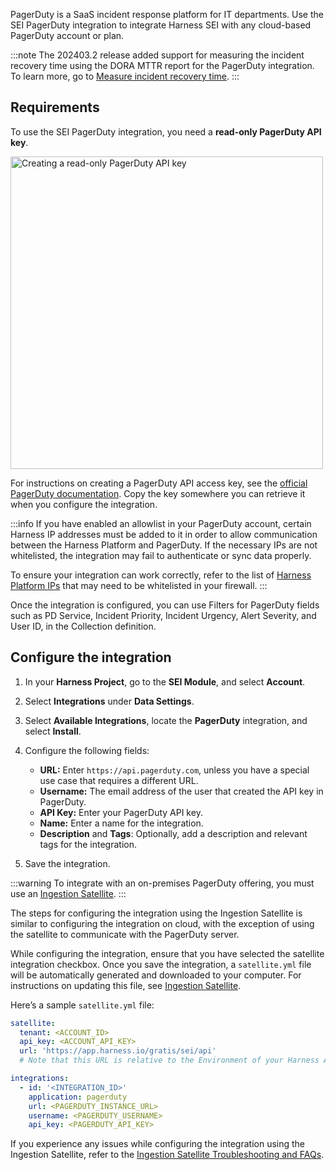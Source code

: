 

PagerDuty is a SaaS incident response platform for IT departments. Use the SEI PagerDuty integration to integrate Harness SEI with any cloud-based PagerDuty account or plan.

:::note
The 202403.2 release added support for measuring the incident recovery time using the DORA MTTR report for the PagerDuty integration. To learn more, go to [Measure incident recovery time](/docs/software-engineering-insights/propelo-sei/get-started/early-access/metrics-reports/mttr-incident-recovery).
:::

## Requirements

To use the SEI PagerDuty integration, you need a **read-only PagerDuty API key**. 

<img src={pagerdutyApiKey} alt="Creating a read-only PagerDuty API key" width="500" />

For instructions on creating a PagerDuty API access key, see the [official PagerDuty documentation](https://support.pagerduty.com/docs/api-access-keys). Copy the key somewhere you can retrieve it when you configure the integration. 

:::info
If you have enabled an allowlist in your PagerDuty account, certain Harness IP addresses must be added to it in order to allow communication between the Harness Platform and PagerDuty. If the necessary IPs are not whitelisted, the integration may fail to authenticate or sync data properly.

To ensure your integration can work correctly, refer to the list of [Harness Platform IPs](/docs/platform/references/allowlist-harness-domains-and-ips) that may need to be whitelisted in your firewall.
:::

Once the integration is configured, you can use Filters for PagerDuty fields such as PD Service, Incident Priority, Incident Urgency, Alert Severity, and User ID, in the Collection definition.

## Configure the integration

<Tabs>
<TabItem value="cloud" label="Cloud" default>

1. In your **Harness Project**, go to the **SEI Module**, and select **Account**.
2. Select **Integrations** under **Data Settings**.
3. Select **Available Integrations**, locate the **PagerDuty** integration, and select **Install**.
4. Configure the following fields:

   * **URL:** Enter `https://api.pagerduty.com`, unless you have a special use case that requires a different URL.
   * **Username:** The email address of the user that created the API key in PagerDuty.
   * **API Key:** Enter your PagerDuty API key.
   * **Name:** Enter a name for the integration.
   * **Description** and **Tags**: Optionally, add a description and relevant tags for the integration.

1. Save the integration.

:::warning
To integrate with an on-premises PagerDuty offering, you must use an [Ingestion Satellite](/docs/category/ingestion-satellite).
:::

</TabItem>
<TabItem value="satellite" label="Satellite">

The steps for configuring the integration using the Ingestion Satellite is similar to configuring the integration on cloud, with the exception of using the satellite to communicate with the PagerDuty server.

While configuring the integration, ensure that you have selected the satellite integration checkbox. Once you save the integration, a `satellite.yml` file will be automatically generated and downloaded to your computer. For instructions on updating this file, see [Ingestion Satellite](/docs/software-engineering-insights/propelo-sei/setup-sei/sei-ingestion-satellite/satellite-overview).

Here’s a sample `satellite.yml` file:

```yaml
satellite:
  tenant: <ACCOUNT_ID>
  api_key: <ACCOUNT_API_KEY>
  url: 'https://app.harness.io/gratis/sei/api' 
  # Note that this URL is relative to the Environment of your Harness Account.

integrations:
  - id: '<INTEGRATION_ID>'
    application: pagerduty
    url: <PAGERDUTY_INSTANCE_URL>
    username: <PAGERDUTY_USERNAME>
    api_key: <PAGERDUTY_API_KEY>
```

If you experience any issues while configuring the integration using the Ingestion Satellite, refer to the [Ingestion Satellite Troubleshooting and FAQs](/docs/software-engineering-insights/propelo-sei/setup-sei/sei-ingestion-satellite/satellite-troubleshooting-and-faqs).
    
</TabItem>
</Tabs>